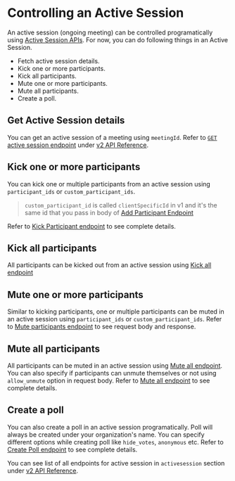 # Controlling an Active Session

An active session (ongoing meeting) can be controlled programatically using
[Active Session APIs](/api/v2/#/operations/GetActiveSession). For now, you can
do following things in an Active Session.

- Fetch active session details.
- Kick one or more participants.
- Kick all participants.
- Mute one or more participants.
- Mute all participants.
- Create a poll.

## Get Active Session details

You can get an active session of a meeting using `meetingId`. Refer to
[`GET` active session endpoint](/api/v2/#/operations/GetActiveSession) under
[v2 API Reference](/api/v2/#/).

## Kick one or more participants

You can kick one or multiple participants from an active session using
`participant_ids` or `custom_participant_ids`.

> `custom_participant_id` is called `clientSpecificId` in v1 and it's the same
> id that you pass in body of
> [Add Participant Endpoint](/api/#/operations/addParticipant)

Refer to [Kick Participant endpoint](/api/v2/#/operations/KickPartcipants) to
see complete details.

## Kick all participants

All participants can be kicked out from an active session using
[Kick all endpoint](/api/v2/#/operations/KickAllParticipants)

## Mute one or more participants

Similar to kicking participants, one or multiple participants can be muted in an
active session using `participant_ids` or `custom_participant_ids`. Refer to
[Mute participants endpoint](/api/v2/#/operations/MuteParticipants) to see
request body and response.

## Mute all participants

All participants can be muted in an active session using
[Mute all endpoint](/api/v2/#/operations/MuteAllParticipants). You can also
specify if participants can unmute themselves or not using `allow_unmute` option
in request body. Refer to
[Mute all endpoint](/api/v2/#/operations/MuteAllParticipants) to see complete
details.

## Create a poll

You can also create a poll in an active session programatically. Poll will
always be created under your organization's name. You can specify different
options while creating poll like `hide_votes`, `anonymous` etc. Refer to
[Create Poll endpoint](/api/v2/#/operations/CreatePoll) to see complete details.

You can see list of all endpoints for active session in `activesession` section
under [v2 API Reference](/api/v2).
